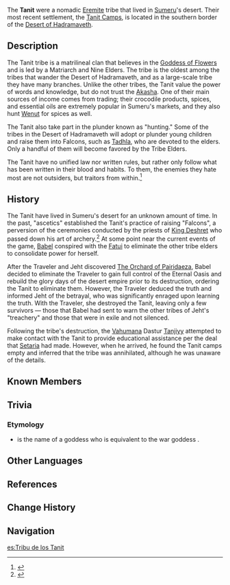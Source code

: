 {{Terminology Infobox
|image        = 
|type         = Families
|type2        = Sumeru Clans
|affiliation  = The Eremites
}}
The '''Tanit''' were a nomadic [[Eremite]] tribe that lived in [[Sumeru]]'s desert. Their most recent settlement, the [[Tanit Camps]], is located in the southern border of the [[Desert of Hadramaveth]].

==Description==
The Tanit tribe is a matrilineal clan that believes in the [[Goddess of Flowers]] and is led by a Matriarch and Nine Elders. The tribe is the oldest among the tribes that wander the Desert of Hadramaveth, and as a large-scale tribe they have many branches. Unlike the other tribes, the Tanit value the power of words and knowledge, but do not trust the [[Akasha]]. One of their main sources of income comes from trading; their crocodile products, spices, and essential oils are extremely popular in Sumeru's markets, and they also hunt [[Wenut]] for spices as well.

The Tanit also take part in the plunder known as "hunting." Some of the tribes in the Desert of Hadramaveth will adopt or plunder young children and raise them into Falcons, such as [[Tadhla]], who are devoted to the elders. Only a handful of them will become favored by the Tribe Elders.

The Tanit have no unified law nor written rules, but rather only follow what has been written in their blood and habits. To them, the enemies they hate most are not outsiders, but traitors from within.<ref>{{Ref/Loading|Sumeru|Tanit Tribe}}</ref>

==History==
The Tanit have lived in Sumeru's desert for an unknown amount of time. In the past, "ascetics" established the Tanit's practice of raising "Falcons", a perversion of the ceremonies conducted by the priests of [[King Deshret]] who passed down his art of archery.<ref>{{Ref/Weapon|page=Scion of the Blazing Sun|source=Description|quote=And among those "ascetics" who disappeared into the desert, some strayed from the path of the priest. ... Using the strict ceremonies of the ancient past, they trained lost children as "Falcons."}}</ref> At some point near the current events of the game, [[Babel]] conspired with the [[Fatui]] to eliminate the other tribe elders to consolidate power for herself.

After the Traveler and Jeht discovered [[The Orchard of Pairidaeza]], Babel decided to eliminate the Traveler to gain full control of the Eternal Oasis and rebuild the glory days of the desert empire prior to its destruction, ordering the Tanit to eliminate them. However, the Traveler deduced the truth and informed Jeht of the betrayal, who was significantly enraged upon learning the truth. With the Traveler, she destroyed the Tanit, leaving only a few survivors &mdash; those that Babel had sent to warn the other tribes of Jeht's "treachery" and those that were in exile and not silenced.

Following the tribe's destruction, the [[Vahumana]] Dastur [[Tanjiyy]] attempted to make contact with the Tanit to provide educational assistance per the deal that [[Setaria]] had made. However, when he arrived, he found the Tanit camps empty and inferred that the tribe was annihilated, although he was unaware of the details.

==Known Members==
{{Column|3|
* [[Babel]] <!--(Matriarch)-->
* [[Masseira]] <!--(Fled after ''[[The Fallen Falcon]]'')-->
* [[Tadhla]] <!--(Unknown after ''The Fallen Falcon'')-->
* [[Azariq]] <!--(Assumed deceased after ''[[The Dirge of Bilqis]]'')-->
* [[Aderfi]] <!--(Assumed deceased after ''The Dirge of Bilqis'')-->
* [[Mendas]] <!--(Guard)-->
* [[Hugeweh]] <!--(Guard)-->
* [[Yuften]] <!--(Farmer)-->
* [[Nayram]]
* [[Rezki]]
* [[Jebrael]]
}}

==Trivia==
===Etymology===
* {{W|Tanit}} is the name of a {{w|Ancient Carthage|Carthaginian}} goddess who is equivalent to the war goddess {{W|Astarte}}. 

==Other Languages==
{{Other Languages
|default_hidden = 1
|en      = Tanit Tribe
|zhs     = 塔尼特
|zhs_rm  = Tǎnítè
|zht     = 塔尼特
|zht_rm  = Tǎnítè
|ja      = タニット
|ja_rm   = Tanitto
|ko      = 타니트
|es      = Tanit
|fr      = Tanit
|ru      = Танит
|th      = Tanit
|vi      = Tanit
|de      = Tanit
|id      = Suku Tanit
|pt      = Tanit
|tr      = Tanit
|it      = Tanit
}}

==References==
{{Reflist}}

==Change History==
{{Change History|3.4}}

==Navigation==
{{Faction Navbox}}

[[es:Tribu de los Tanit]]